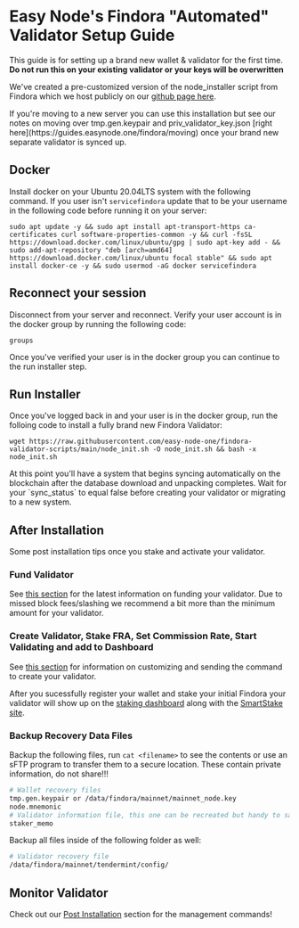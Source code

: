 
# Easy Node's Findora "Automated" Validator Setup Guide
This guide is for setting up a brand new wallet & validator for the first time. **Do not run this on your existing validator or your keys will be overwritten**  

We've created a pre-customized version of the node_installer script from Findora which we host publicly on our [github page here](https://github.com/easy-node-one/findora-validator-scripts).

<Callout type="warning" emoji="⚠️">
If you're moving to a new server you can use this installation but see our notes on moving over tmp.gen.keypair and priv_validator_key.json [right here](https://guides.easynode.one/findora/moving) once your brand new separate validator is synced up.
</Callout>

## Docker
Install docker on your Ubuntu 20.04LTS system with the following command. If you user isn't `servicefindora` update that to be your username in the following code before running it on your server:
```text
sudo apt update -y && sudo apt install apt-transport-https ca-certificates curl software-properties-common -y && curl -fsSL https://download.docker.com/linux/ubuntu/gpg | sudo apt-key add - && sudo add-apt-repository "deb [arch=amd64] https://download.docker.com/linux/ubuntu focal stable" && sudo apt install docker-ce -y && sudo usermod -aG docker servicefindora
```

## Reconnect your session
Disconnect from your server and reconnect. Verify your user account is in the docker group by running the following code:
```text
groups
```

Once you've verified your user is in the docker group you can continue to the run installer step.

## Run Installer
Once you've logged back in and your user is in the docker group, run the folloing code to install a fully brand new Findora Validator:
```text
wget https://raw.githubusercontent.com/easy-node-one/findora-validator-scripts/main/node_init.sh -O node_init.sh && bash -x node_init.sh
```

<Callout type="warning" emoji="⚠️">
At this point you'll have a system that begins syncing automatically on the blockchain after the database download and unpacking completes. Wait for your `sync_status` to equal false before creating your validator or migrating to a new system.  
</Callout>

## After Installation
Some post installation tips once you stake and activate your validator.

### Fund Validator
See [this section](https://wiki.findora.org/docs/guides/auto-setup#fund-your-validator) for the latest information on funding your validator. Due to missed block fees/slashing we recommend a bit more than the minimum amount for your validator.

### Create Validator, Stake FRA, Set Commission Rate, Start Validating and add to Dashboard
See [this section](https://wiki.findora.org/docs/guides/auto-setup#stake-initial-fra-and-set-commission-rate) for information on customizing and sending the command to create your validator.

After you sucessfully register your wallet and stake your initial Findora your validator will show up on the [staking dashboard](https://findorascan.io/nodes) along with the [SmartStake site](https://findora.smartstake.io/).

### Backup Recovery Data Files
Backup the following files, run `cat <filename>` to see the contents or use an sFTP program to transfer them to a secure location. These contain private information, do not share!!!

```bash
# Wallet recovery files
tmp.gen.keypair or /data/findora/mainnet/mainnet_node.key
node.mnemonic
# Validator information file, this one can be recreated but handy to save
staker_memo
```

Backup all files inside of the following folder as well:

```bash
# Validator recovery file
/data/findora/mainnet/tendermint/config/
```

## Monitor Validator
Check out our [Post Installation](/findora/post) section for the management commands!